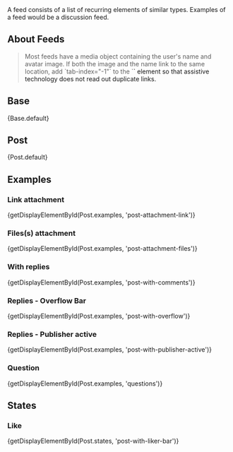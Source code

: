 
<div className="doc lead">
  A feed consists of a list of recurring elements of similar types. Examples of a feed would be a discussion feed.
</div>

## About Feeds

<Blockquote type="a11y" header="Accessibility Note">
  Most feeds have a media object containing the user's name and avatar image. If both the image and the name link to the same location, add `tab-index="-1"` to the `<a>` element so that assistive technology does not read out duplicate links.
</Blockquote>

## Base
<CodeView>
  {Base.default}
</CodeView>

## Post
<CodeView>
  {Post.default}
</CodeView>

## Examples

### Link attachment
<CodeView>
  {getDisplayElementById(Post.examples, 'post-attachment-link')}
</CodeView>

### Files(s) attachment
<CodeView>
  {getDisplayElementById(Post.examples, 'post-attachment-files')}
</CodeView>

### With replies
<CodeView>
  {getDisplayElementById(Post.examples, 'post-with-comments')}
</CodeView>

### Replies - Overflow Bar
<CodeView>
  {getDisplayElementById(Post.examples, 'post-with-overflow')}
</CodeView>

### Replies - Publisher active
<CodeView>
  {getDisplayElementById(Post.examples, 'post-with-publisher-active')}
</CodeView>

### Question
<CodeView>
  {getDisplayElementById(Post.examples, 'questions')}
</CodeView>

## States

### Like
<CodeView>
  {getDisplayElementById(Post.states, 'post-with-liker-bar')}
</CodeView>
